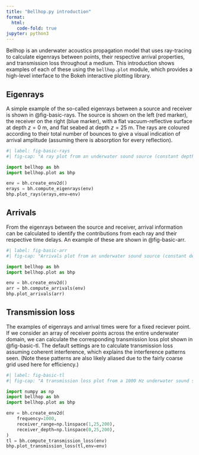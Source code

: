 ```yaml
---
title: "Bellhop.py introduction"
format:
  html:
    code-fold: true
jupyter: python3
---
```


Bellhop is an underwater acoustics propagation model that uses ray-tracing to calculate eigenrays between points, their respective arrival properties, and transmission loss throughout a medium.
This introduction shows examples of each of these using the `bellhop.plot` module, which provides a high-level interface to the Bokeh interactive plotting library.

## Eigenrays

A simple example of the so-called eigenrays between a source and receiver is shown in @fig-basic-rays.
The source is shown on the left (red marker), the receiver on the right (blue marker), with a flat vacuum-reflective surface at depth $z=0~\mathrm{m}$, and flat seabed at depth $z=25~\mathrm{m}$.
The rays are coloured according to their total number of bounces to give a visual indication of arrival amplitude (assuming there is absorption for every reflection).


```python
#| label: fig-basic-rays
#| fig-cap: "A ray plot from an underwater sound source (constant depth and speed of sound)."

import bellhop as bh
import bellhop.plot as bhp

env = bh.create_env2d()
erays = bh.compute_eigenrays(env)
bhp.plot_rays(erays,env=env)
```

## Arrivals

From the eigenrays between the source and receiver, arrival information can be calculated to identify the contributions from each ray and their respective time delays.
An example of these are shown in @fig-basic-arr.

```python
#| label: fig-basic-arr
#| fig-cap: "Arrivals plot from an underwater sound source (constant depth and speed of sound)."

import bellhop as bh
import bellhop.plot as bhp

env = bh.create_env2d()
arr = bh.compute_arrivals(env)
bhp.plot_arrivals(arr)
```


## Transmission loss

The examples of eigenrays and arrival times were for a fixed reciever point.
If we consider an array of receiver points across the entire underwater domain, we can calculate the corresponding transmission loss plot shown in @fig-basic-tl.
The default settings are to calculate transmission loss assuming coherent interference, which explains the interference patterns seen. 
(Note these patterns are also likely aliased due to the fairly coarse grid used here for efficiency.)

```python
#| label: fig-basic-tl
#| fig-cap: "A transmission loss plot from a 1000 Hz underwater sound source (constant depth and speed of sound)."

import numpy as np
import bellhop as bh
import bellhop.plot as bhp

env = bh.create_env2d(
    frequency=1000,
    receiver_range=np.linspace(1,25,200),
    receiver_depth=np.linspace(0,25,200),
)
tl = bh.compute_transmission_loss(env)
bhp.plot_transmission_loss(tl,env=env)
```

